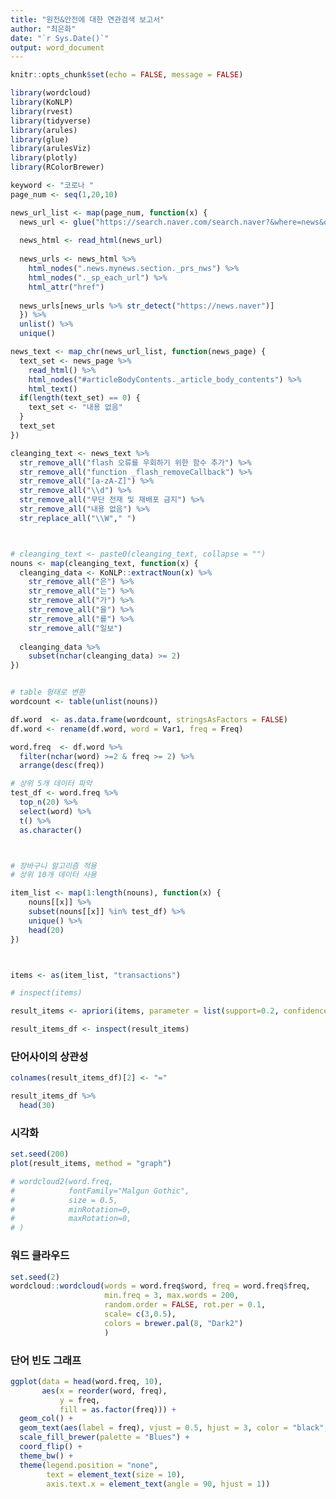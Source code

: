 ```yaml
---
title: "원전&안전에 대한 연관검색 보고서"
author: "최은화"
date: "`r Sys.Date()`"
output: word_document
---
```


```r
knitr::opts_chunk$set(echo = FALSE, message = FALSE)
```

```r
library(wordcloud)
library(KoNLP)
library(rvest)
library(tidyverse)
library(arules)
library(glue)
library(arulesViz)
library(plotly)
library(RColorBrewer)
```


```r
keyword <- "코로나 "
page_num <- seq(1,20,10)

news_url_list <- map(page_num, function(x) {
  news_url <- glue("https://search.naver.com/search.naver?&where=news&query={keyword}&sm=tab_pge&sort=0&photo=0&field=0&reporter_article=&pd=0&ds=&de=&docid=&nso=so:r,p:all,a:all&mynews=0&cluster_rank=22&start={x}&refresh_start=0")
  
  news_html <- read_html(news_url) 
  
  news_urls <- news_html %>% 
    html_nodes(".news.mynews.section._prs_nws") %>% 
    html_nodes("._sp_each_url") %>% 
    html_attr("href")
  
  news_urls[news_urls %>% str_detect("https://news.naver")]
  }) %>% 
  unlist() %>% 
  unique()

news_text <- map_chr(news_url_list, function(news_page) {
  text_set <- news_page %>% 
    read_html() %>% 
    html_nodes("#articleBodyContents._article_body_contents") %>% 
    html_text()
  if(length(text_set) == 0) {
    text_set <- "내용 없음"
  }
  text_set
})

cleanging_text <- news_text %>% 
  str_remove_all("flash 오류를 우회하기 위한 함수 추가") %>% 
  str_remove_all("function _flash_removeCallback") %>% 
  str_remove_all("[a-zA-Z]") %>% 
  str_remove_all("\\d") %>% 
  str_remove_all("무단 전재 및 재배포 금지") %>% 
  str_remove_all("내용 없음") %>% 
  str_replace_all("\\W"," ") 



# cleanging_text <- paste0(cleanging_text, collapse = "")
nouns <- map(cleanging_text, function(x) {
  cleanging_data <- KoNLP::extractNoun(x) %>% 
    str_remove_all("은") %>% 
    str_remove_all("는") %>% 
    str_remove_all("가") %>%
    str_remove_all("을") %>%
    str_remove_all("를") %>% 
    str_remove_all("일보") 
  
  cleanging_data %>% 
    subset(nchar(cleanging_data) >= 2)
})


# table 형태로 변환
wordcount <- table(unlist(nouns))

df.word  <- as.data.frame(wordcount, stringsAsFactors = FALSE)
df.word <- rename(df.word, word = Var1, freq = Freq)

word.freq  <- df.word %>% 
  filter(nchar(word) >=2 & freq >= 2) %>% 
  arrange(desc(freq))

# 상위 5개 데이터 파악
test_df <- word.freq %>% 
  top_n(20) %>% 
  select(word) %>% 
  t() %>% 
  as.character()



# 장바구니 알고리즘 적용 
# 상위 10개 데이터 사용

item_list <- map(1:length(nouns), function(x) {
    nouns[[x]] %>% 
    subset(nouns[[x]] %in% test_df) %>% 
    unique() %>% 
    head(20)
})



items <- as(item_list, "transactions")

# inspect(items)

result_items <- apriori(items, parameter = list(support=0.2, confidence=0.8))

result_items_df <- inspect(result_items)
```

### 단어사이의 상관성

```r
colnames(result_items_df)[2] <- "="

result_items_df %>% 
  head(30)
```


### 시각화

```r
set.seed(200)
plot(result_items, method = "graph")
```


```r
# wordcloud2(word.freq,
#            fontFamily="Malgun Gothic",
#            size = 0.5,
#            minRotation=0,
#            maxRotation=0,
# )
```

### 워드 클라우드

```r
set.seed(2)
wordcloud::wordcloud(words = word.freq$word, freq = word.freq$freq,
                     min.freq = 3, max.words = 200,
                     random.order = FALSE, rot.per = 0.1,
                     scale= c(3,0.5),
                     colors = brewer.pal(8, "Dark2")
                     )
```


### 단어 빈도 그래프

```r
ggplot(data = head(word.freq, 10), 
       aes(x = reorder(word, freq),
           y = freq,
           fill = as.factor(freq))) +
  geom_col() +
  geom_text(aes(label = freq), vjust = 0.5, hjust = 3, color = "black", size = 4) +
  scale_fill_brewer(palette = "Blues") +
  coord_flip() + 
  theme_bw() + 
  theme(legend.position = "none",
        text = element_text(size = 10),
        axis.text.x = element_text(angle = 90, hjust = 1))
```


